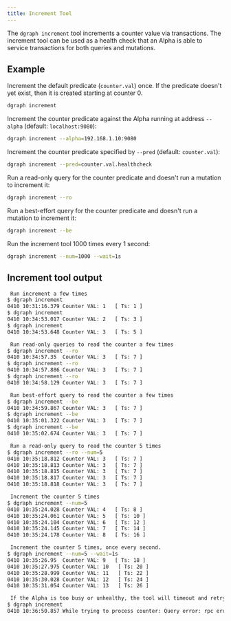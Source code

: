 ```yaml
---
title: Increment Tool
---
```



<DgraphWIP />

The `dgraph increment` tool increments a counter value via transactions. The
increment tool can be used as a health check that an Alpha is able to service
transactions for both queries and mutations.

## Example

Increment the default predicate (`counter.val`) once. If the predicate doesn't
yet exist, then it is created starting at counter 0.

```sh
dgraph increment
```

Increment the counter predicate against the Alpha running at address `--alpha`
(default: `localhost:9080`):

```sh
dgraph increment --alpha=192.168.1.10:9080
```

Increment the counter predicate specified by `--pred` (default: `counter.val`):

```sh
dgraph increment --pred=counter.val.healthcheck
```

Run a read-only query for the counter predicate and doesn't run a mutation to
increment it:

```sh
dgraph increment --ro
```

Run a best-effort query for the counter predicate and doesn't run a mutation to
increment it:

```sh
dgraph increment --be
```

Run the increment tool 1000 times every 1 second:

```sh
dgraph increment --num=1000 --wait=1s
```

## Increment tool output

```sh
 Run increment a few times
$ dgraph increment
0410 10:31:16.379 Counter VAL: 1   [ Ts: 1 ]
$ dgraph increment
0410 10:34:53.017 Counter VAL: 2   [ Ts: 3 ]
$ dgraph increment
0410 10:34:53.648 Counter VAL: 3   [ Ts: 5 ]

 Run read-only queries to read the counter a few times
$ dgraph increment --ro
0410 10:34:57.35  Counter VAL: 3   [ Ts: 7 ]
$ dgraph increment --ro
0410 10:34:57.886 Counter VAL: 3   [ Ts: 7 ]
$ dgraph increment --ro
0410 10:34:58.129 Counter VAL: 3   [ Ts: 7 ]

 Run best-effort query to read the counter a few times
$ dgraph increment --be
0410 10:34:59.867 Counter VAL: 3   [ Ts: 7 ]
$ dgraph increment --be
0410 10:35:01.322 Counter VAL: 3   [ Ts: 7 ]
$ dgraph increment --be
0410 10:35:02.674 Counter VAL: 3   [ Ts: 7 ]

 Run a read-only query to read the counter 5 times
$ dgraph increment --ro --num=5
0410 10:35:18.812 Counter VAL: 3   [ Ts: 7 ]
0410 10:35:18.813 Counter VAL: 3   [ Ts: 7 ]
0410 10:35:18.815 Counter VAL: 3   [ Ts: 7 ]
0410 10:35:18.817 Counter VAL: 3   [ Ts: 7 ]
0410 10:35:18.818 Counter VAL: 3   [ Ts: 7 ]

 Increment the counter 5 times
$ dgraph increment --num=5
0410 10:35:24.028 Counter VAL: 4   [ Ts: 8 ]
0410 10:35:24.061 Counter VAL: 5   [ Ts: 10 ]
0410 10:35:24.104 Counter VAL: 6   [ Ts: 12 ]
0410 10:35:24.145 Counter VAL: 7   [ Ts: 14 ]
0410 10:35:24.178 Counter VAL: 8   [ Ts: 16 ]

 Increment the counter 5 times, once every second.
$ dgraph increment --num=5 --wait=1s
0410 10:35:26.95  Counter VAL: 9   [ Ts: 18 ]
0410 10:35:27.975 Counter VAL: 10   [ Ts: 20 ]
0410 10:35:28.999 Counter VAL: 11   [ Ts: 22 ]
0410 10:35:30.028 Counter VAL: 12   [ Ts: 24 ]
0410 10:35:31.054 Counter VAL: 13   [ Ts: 26 ]

 If the Alpha is too busy or unhealthy, the tool will timeout and retry.
$ dgraph increment
0410 10:36:50.857 While trying to process counter: Query error: rpc error: code = DeadlineExceeded desc = context deadline exceeded. Retrying...
```
